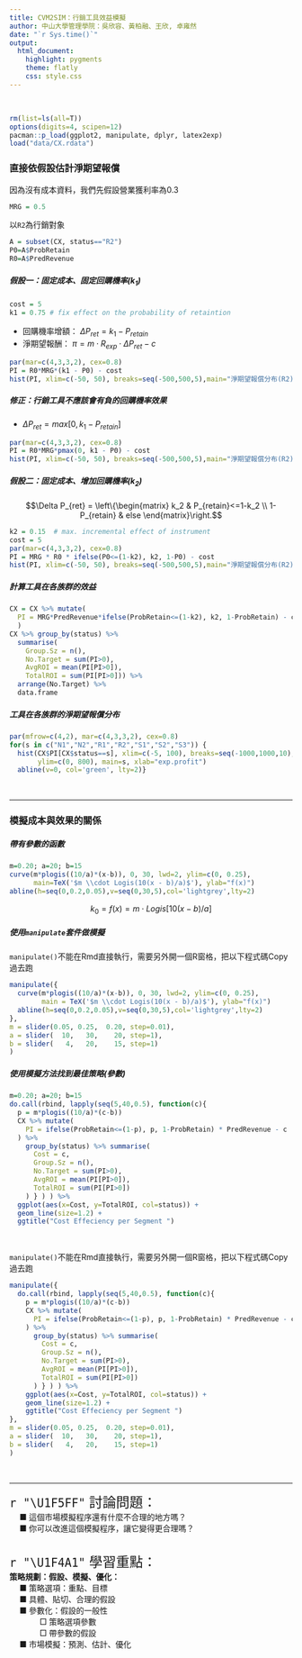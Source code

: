 ```yaml
---
title: CVM2SIM：行銷工具效益模擬
author: 中山大學管理學院：吳欣容、黃柏融、王欣, 卓雍然
date: "`r Sys.time()`"
output:
  html_document:
    highlight: pygments
    theme: flatly
    css: style.css
---
```


<br>
```r
rm(list=ls(all=T))
options(digits=4, scipen=12)
pacman::p_load(ggplot2, manipulate, dplyr, latex2exp)
load("data/CX.rdata")
```


### 直接依假設估計淨期望報償

因為沒有成本資料，我們先假設營業獲利率為0.3
```r
MRG = 0.5
```

以`R2`為行銷對象
```r
A = subset(CX, status=="R2")
P0=A$ProbRetain
R0=A$PredRevenue 
```

##### 假設一：固定成本、固定回購機率($k_1$)
```r
cost = 5
k1 = 0.75 # fix effect on the probability of retaintion
```

+ 回購機率增額： $\Delta P_{ret} = k_1 - P_{retain}$
+ 淨期望報酬： $\pi = m \cdot R_{exp} \cdot \Delta P_{ret} - c$

```r
par(mar=c(4,3,3,2), cex=0.8)
PI = R0*MRG*(k1 - P0) - cost
hist(PI, xlim=c(-50, 50), breaks=seq(-500,500,5),main="淨期望報償分布(R2)")
```

##### 修正：行銷工具不應該會有負的回購機率效果

+ $\Delta P_{ret} = max[0, k_1 - P_{retain}]$

```r
par(mar=c(4,3,3,2), cex=0.8)
PI = R0*MRG*pmax(0, k1 - P0) - cost
hist(PI, xlim=c(-50, 50), breaks=seq(-500,500,5),main="淨期望報償分布(R2)")
```

##### 假設二：固定成本、增加回購機率($k_2$)

$$\Delta P_{ret} = \left\{\begin{matrix}
k_2 & P_{retain}<=1-k_2 \\ 
1-P_{retain} & else 
\end{matrix}\right.$$

```r
k2 = 0.15  # max. incremental effect of instrument
cost = 5
par(mar=c(4,3,3,2), cex=0.8)
PI = MRG * R0 * ifelse(P0<=(1-k2), k2, 1-P0) - cost
hist(PI, xlim=c(-50, 50), breaks=seq(-500,500,5),main="淨期望報償分布(R2)")
```

##### 計算工具在各族群的效益
```r
CX = CX %>% mutate(
  PI = MRG*PredRevenue*ifelse(ProbRetain<=(1-k2), k2, 1-ProbRetain) - cost
  ) 
CX %>% group_by(status) %>% 
  summarise(
    Group.Sz = n(),
    No.Target = sum(PI>0),
    AvgROI = mean(PI[PI>0]),
    TotalROI = sum(PI[PI>0])) %>% 
  arrange(No.Target) %>% 
  data.frame
```

##### 工具在各族群的淨期望報償分布
```r
par(mfrow=c(4,2), mar=c(4,3,3,2), cex=0.8)
for(s in c("N1","N2","R1","R2","S1","S2","S3")) {
  hist(CX$PI[CX$status==s], xlim=c(-5, 100), breaks=seq(-1000,1000,10), 
       ylim=c(0, 800), main=s, xlab="exp.profit")
  abline(v=0, col='green', lty=2)}
```
<br><hr>

### 模擬成本與效果的關係

##### 帶有參數的函數
```r
m=0.20; a=20; b=15
curve(m*plogis((10/a)*(x-b)), 0, 30, lwd=2, ylim=c(0, 0.25),
      main=TeX('$m \\cdot Logis(10(x - b)/a)$'), ylab="f(x)")
abline(h=seq(0,0.2,0.05),v=seq(0,30,5),col='lightgrey',lty=2)
```

$$k_0=f(x)=m \cdot Logis[10(x - b)/a]$$

##### 使用`manipulate`套件做模擬
`manipulate()`不能在Rmd直接執行，需要另外開一個R窗格，把以下程式碼Copy過去跑
```r
manipulate({
  curve(m*plogis((10/a)*(x-b)), 0, 30, lwd=2, ylim=c(0, 0.25),
        main = TeX('$m \\cdot Logis(10(x - b)/a)$'), ylab="f(x)")
  abline(h=seq(0,0.2,0.05),v=seq(0,30,5),col='lightgrey',lty=2)
},
m = slider(0.05, 0.25,  0.20, step=0.01),
a = slider(  10,   30,    20, step=1),
b = slider(   4,   20,    15, step=1)
) 
```


##### 使用模擬方法找到最佳策略(參數)
```r
m=0.20; a=20; b=15
do.call(rbind, lapply(seq(5,40,0.5), function(c){
  p = m*plogis((10/a)*(c-b))
  CX %>% mutate(
    PI = ifelse(ProbRetain<=(1-p), p, 1-ProbRetain) * PredRevenue - c
  ) %>%
    group_by(status) %>% summarise(
      Cost = c,
      Group.Sz = n(),
      No.Target = sum(PI>0),
      AvgROI = mean(PI[PI>0]),
      TotalROI = sum(PI[PI>0])
    ) } ) ) %>% 
  ggplot(aes(x=Cost, y=TotalROI, col=status)) +
  geom_line(size=1.2) +
  ggtitle("Cost Effeciency per Segment ")
```
<br>

`manipulate()`不能在Rmd直接執行，需要另外開一個R窗格，把以下程式碼Copy過去跑
```r
manipulate({
  do.call(rbind, lapply(seq(5,40,0.5), function(c){
    p = m*plogis((10/a)*(c-b))
    CX %>% mutate(
      PI = ifelse(ProbRetain<=(1-p), p, 1-ProbRetain) * PredRevenue - c
    ) %>%
      group_by(status) %>% summarise(
        Cost = c,
        Group.Sz = n(),
        No.Target = sum(PI>0),
        AvgROI = mean(PI[PI>0]),
        TotalROI = sum(PI[PI>0])
      ) } ) ) %>% 
    ggplot(aes(x=Cost, y=TotalROI, col=status)) +
    geom_line(size=1.2) +
    ggtitle("Cost Effeciency per Segment ")
},
m = slider(0.05, 0.25,  0.20, step=0.01),
a = slider(  10,   30,    20, step=1),
b = slider(   4,   20,    15, step=1)
) 
```
<br><hr>

<p class="qiz">
<span style="font-size:24px">`r "\U1F5FF"` 討論問題： </span><br>
&emsp; ■ 這個市場模擬程序還有什麼不合理的地方嗎？<br>
&emsp; ■ 你可以改進這個模擬程序，讓它變得更合理嗎？<br><br>
</p class="qiz">

<p class="wwl">
<span style="font-size:24px">`r "\U1F4A1"` 學習重點：</span><br>
**策略規劃：假設、模擬、優化：**<br>
&emsp; ■ 策略選項：重點、目標<br>
&emsp; ■ 具體、貼切、合理的假設<br>
&emsp; ■ 參數化：假設的一般性<br>
&emsp; &emsp; &emsp; □ 策略選項參數<br>
&emsp; &emsp; &emsp; □ 帶參數的假設<br>
&emsp; ■ 市場模擬：預測、估計、優化<br>
</p class="wwl"><br>


<br><br>


